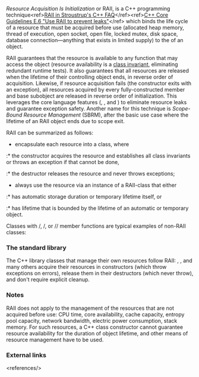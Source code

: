 {{title|RAII}}
{{cpp/language/navbar}}

''Resource Acquisition Is Initialization'' or RAII, is a C++ programming technique&lt;ref&gt;[https://www.stroustrup.com/bs_faq2.html#finally RAII in Stroustrup's C++ FAQ]&lt;/ref&gt;&lt;ref&gt;[https://github.com/isocpp/CppCoreGuidelines/blob/master/CppCoreGuidelines.md#e6-use-raii-to-prevent-leaks C++ Core Guidelines E.6 "Use RAII to prevent leaks"]&lt;/ref&gt; which binds the life cycle of a resource that must be acquired before use (allocated heap memory, thread of execution, open socket, open file, locked mutex, disk space, database connection—anything that exists in limited supply) to the {{rlp|lifetime}} of an object.

RAII guarantees that the resource is available to any function that may access the object (resource availability is a [[enwiki:Class_invariant|class invariant]], eliminating redundant runtime tests). It also guarantees that all resources are released when the lifetime of their controlling object ends, in reverse order of acquisition. Likewise, if resource acquisition fails (the constructor exits with an exception), all resources acquired by every fully-constructed member and base subobject are released in reverse order of initialization. This leverages the core language features ({{rlp|lifetime|object lifetime}}, {{rlp|statements|scope exit}}, {{rlp|initializer_list#Initialization_order|order of initialization}} and {{rlp|throw#Stack_unwinding|stack unwinding}}) to eliminate resource leaks and guarantee exception safety. Another name for this technique is ''Scope-Bound Resource Management'' (SBRM), after the basic use case where the lifetime of an RAII object ends due to scope exit.

RAII can be summarized as follows:
* encapsulate each resource into a class, where
:* the constructor acquires the resource and establishes all class invariants or throws an exception if that cannot be done,
:* the destructor releases the resource and never throws exceptions;
* always use the resource via an instance of a RAII-class that either
:* has automatic storage duration or temporary lifetime itself, or
:* has lifetime that is bounded by the lifetime of an automatic or temporary object.

{{rrev|since=c++11|
Move semantics enable the transfer of resources and ownership between objects, inside and outside containers, and across threads, while ensuring resource safety.
}}

Classes with {{tt|open()}}/{{tt|close()}}, {{tt|lock()}}/{{tt|unlock()}}, or {{tt|init()}}/{{tt|copyFrom()}}/{{tt|destroy()}} member functions are typical examples of non-RAII classes:
{{source|1=
std::mutex m;

void bad() 
{
    m.lock();             // acquire the mutex
    f();                  // if f() throws an exception, the mutex is never released
    if (!everything_ok())
        return;           // early return, the mutex is never released
    m.unlock();           // if bad() reaches this statement, the mutex is released
}

void good()
{
    std::lock_guard&lt;std::mutex&gt; lk(m); // RAII class: mutex acquisition is initialization
    f();                               // if f() throws an exception, the mutex is released
    if (!everything_ok())
        return;                        // early return, the mutex is released
}                                      // if good() returns normally, the mutex is released
}}

===The standard library===
The C++ library classes that manage their own resources follow RAII: {{lc|std::string}}, {{lc|std::vector}}{{rev inl|since=c++20|, {{lc|std::jthread}}}}, and many others acquire their resources in constructors (which throw exceptions on errors), release them in their destructors (which never throw), and don't require explicit cleanup.

{{rrev|since=c++11|
In addition, the standard library offers several RAII wrappers to manage user-provided resources:
* {{lc|std::unique_ptr}} and {{lc|std::shared_ptr}} through {{lc|std::make_unique}} and {{lc|std::make_shared}} to manage dynamically-allocated memory;
* {{lc|std::lock_guard}}, {{lc|std::unique_lock}}, {{lc|std::shared_lock}} to manage mutexes.
}}

===Notes===
RAII does not apply to the management of the resources that are not acquired before use: CPU time, core availability, cache capacity, entropy pool capacity, network bandwidth, electric power consumption, stack memory. For such resources, a C++ class constructor cannot guarantee resource availability for the duration of object lifetime, and other means of resource management have to be used.

===External links===
&lt;references/&gt;

{{langlinks|es|ja|ru|zh}}